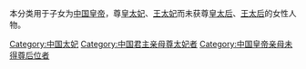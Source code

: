 本分类用于子女为[[中国皇帝|中国皇帝]]，尊[[皇太妃|皇太妃]]、[[王太妃|王太妃]]而未获尊[[皇太后|皇太后]]、[[王太后|王太后]]的女性人物。

[[Category:中国太妃|Category:中国太妃]]
[[Category:中国君主亲母尊太妃者|Category:中国君主亲母尊太妃者]]
[[Category:中国皇帝亲母未得尊后位者|Category:中国皇帝亲母未得尊后位者]]